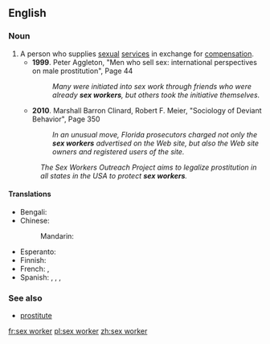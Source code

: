 ==English==
{{wikipedia}}

===Noun===
{{en-noun|sg=[[sex]] [[worker]]}}

# A person who supplies [[sexual]] [[service]]s in exchange for [[compensation]].
#* '''1999'''. Peter Aggleton, "Men who sell sex: international perspectives on male prostitution", Page 44<!---[http://books.google.com/books?id=6WYZ0wNpZfIC&pg=PA44&dq=sex+work&hl=en&ei=e36bTtLELIbZiALTtpWxDQ&sa=X&oi=book_result&ct=result&resnum=5&ved=0CEAQ6AEwBDgo]--->
#*: ''Many were initiated into sex work through friends who were already '''sex workers''', but others took the initiative themselves.''
#* '''2010'''. Marshall Barron Clinard, Robert F. Meier, "Sociology of Deviant Behavior", Page 350<!---[http://books.google.com/books?id=VB3OezIoI44C&pg=PA350&dq=sex+work&hl=en&ei=e36bTtLELIbZiALTtpWxDQ&sa=X&oi=book_result&ct=result&resnum=2&ved=0CDEQ6AEwATgo]--->
#*: ''In an unusual move, Florida prosecutors charged not only the '''sex workers''' advertised on the Web site, but also the Web site owners and registered users of the site.''
#: ''The Sex Workers Outreach Project aims to legalize prostitution in all states in the USA to protect '''sex workers'''.''

====Translations====
{{trans-top|person who supplies sexual services for money}}
* Bengali: {{t-|bn|যৌনকর্মী|sc=Beng|xs=Bengali}}
* Chinese:
*: Mandarin: {{t|cmn|性工作者|tr=xìnggōngzuòzhě|sc=Hani}}
{{trans-mid}}
* Esperanto: {{t|eo|malĉastisto}}
* Finnish: {{t|fi|seksityöntekijä}}
* French: {{t|fr|travailleur du sexe |m}}, {{t|fr|travailleuse du sexe |f}}
* Spanish: {{t|es|trabajadora sexual|f}}, {{t|es|trabajador sexual|m}}, {{t|es|trabajadores sexuales|m|p}}, {{t|es|trabajadoras sexuales|f|p}}
{{trans-bottom}}

===See also===
*[[prostitute]]

[[fr:sex worker]]
[[pl:sex worker]]
[[zh:sex worker]]